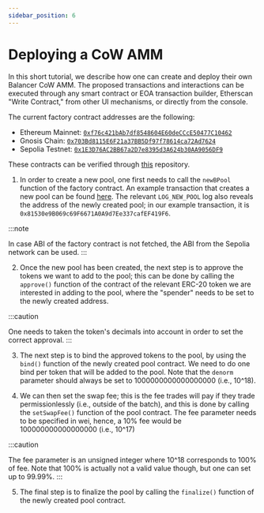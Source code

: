 ```yaml
---
sidebar_position: 6
---
```



# Deploying a CoW AMM

In this short tutorial, we describe how one can create and deploy their own Balancer CoW AMM. The proposed transactions and interactions can be executed through any smart contract or EOA transaction builder, Etherscan "Write Contract," from other UI mechanisms, or directly from the console.

The current factory contract addresses are the following:
- Ethereum Mainnet: [`0xf76c421bAb7df8548604E60deCCcE50477C10462`](https://etherscan.io/address/0xf76c421bAb7df8548604E60deCCcE50477C10462#code)
- Gnosis Chain: [`0x703Bd8115E6F21a37BB5Df97f78614ca72Ad7624`](https://gnosisscan.io/address/0x703Bd8115E6F21a37BB5Df97f78614ca72Ad7624#code)
- Sepolia Testnet: [`0x1E3D76AC2BB67a2D7e8395d3A624b30AA9056DF9`](https://sepolia.etherscan.io/address/0x1E3D76AC2BB67a2D7e8395d3A624b30AA9056DF9#code)

These contracts can be verified through [this](https://github.com/balancer/cow-amm) repository.

1. In order to create a new pool, one first needs to call the `newBPool` function of the factory contract. An example transaction that creates a new pool can be found [here](https://etherscan.io/tx/0x7543a97853827e267ecd3c1309509ac7704e4f85a53fbfacd6060f461d85bad8#eventlog). The relevant `LOG_NEW_POOL` log also reveals the address of the newly created pool; in our example transaction, it is `0x81530e9B069c69F6671A0A9d7Ee337cafEF419F6`.

:::note

In case ABI of the factory contract is not fetched, the ABI from the Sepolia network can be used.
:::

2. Once the new pool has been created, the next step is to approve the tokens we want to add to the pool; this can be done by calling the `approve()` function of the contract of the relevant ERC-20 token we are interested in adding to the pool, where the "spender" needs to be set to the newly created address.

:::caution

One needs to taken the token's decimals into account in order to set the correct approval.
:::


3. The next step is to bind the approved tokens to the pool, by using the `bind()` function of the newly created pool contract. We need to do one bind per token that will be added to the pool. Note that the `denorm` parameter should always be set to 1000000000000000000 (i.e., 10^18).


4. We can then set the swap fee; this is the fee trades will pay if they trade permissionlessly (i.e., outside of the batch), and this is done by calling the `setSwapFee()` function of the pool contract. The fee parameter needs to be specified in wei, hence, a 10% fee would be 100000000000000000 (i.e., 10^17)

:::caution

The fee parameter is an unsigned integer where 10^18 corresponds to 100% of fee. Note that 100% is actually not a valid value though, but one can set up to 99.99%.
:::


5. The final step is to finalize the pool by calling the `finalize()` function of the newly created pool contract.
